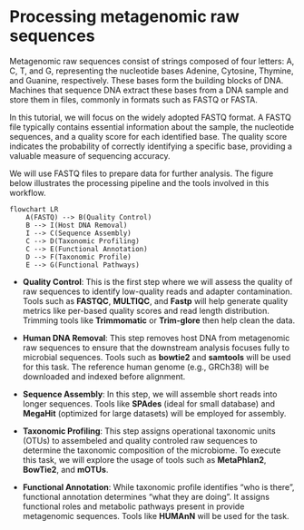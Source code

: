 # Processing metagenomic raw sequences
Metagenomic raw sequences consist of strings composed of four letters: A, C, T, and G, representing the nucleotide bases Adenine, Cytosine, Thymine, and Guanine, respectively. These bases form the building blocks of DNA. Machines that sequence DNA extract these bases from a DNA sample and store them in files, commonly in formats such as FASTQ or FASTA.

In this tutorial, we will focus on the widely adopted FASTQ format. A FASTQ file typically contains essential information about the sample, the nucleotide sequences, and a quality score for each identified base. The quality score indicates the probability of correctly identifying a specific base, providing a valuable measure of sequencing accuracy.

We will use FASTQ files to prepare data for further analysis. The figure below illustrates the processing pipeline and the tools involved in this workflow. 


```mermaid
flowchart LR
    A(FASTQ) --> B(Quality Control)
    B --> I(Host DNA Removal)
    I --> C(Sequence Assembly)
    C --> D(Taxonomic Profiling)
    C --> E(Functional Annotation)
    D --> F(Taxonomic Profile)
    E --> G(Functional Pathways)

```
* **Quality Control**: This is the first step where we will assess the quality of raw sequences to identify low-quality reads and adapter contamination.  Tools such as **FASTQC**, **MULTIQC**, and **Fastp** will help generate quality metrics like per-based quality scores and read length distribution. Trimming tools like **Trimmomatic** or **Trim-glore** then help clean the data.

* **Human DNA Removal**: This step removes host DNA from metagenomic raw sequences to ensure that the downstream analysis focuses fully to microbial sequences. Tools such as **bowtie2** and **samtools** will be used for this task. The reference human genome (e.g., GRCh38) will be downloaded and indexed before alignment.

* **Sequence Assembly**: In this step, we will assemble short reads into longer sequences. Tools like **SPAdes** (ideal for small database) and **MegaHit** (optimized for large datasets) will be employed for assembly.

* **Taxonomic Profiling**: This step assigns operational taxonomic units (OTUs) to assembeled and quality controled raw sequences to determine the taxonomic composition of the microbiome. To execute this task, we will explore the usage of tools such as **MetaPhlan2**, **BowTie2**, and **mOTUs**.

* **Functional Annotation**: While taxonomic profile identifies "who is there", functional annotation determines "what they are doing". It assigns functional roles and metabolic pathways present in provide metagenomic sequences. Tools like **HUMAnN** will be used for the task.

